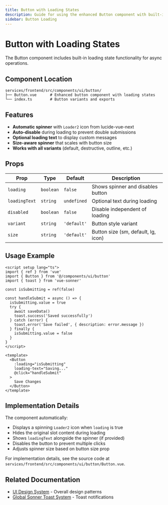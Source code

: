 ```yaml
---
title: Button with Loading States
description: Guide for using the enhanced Button component with built-in loading states.
sidebar: Button Loading
---
```


# Button with Loading States

The Button component includes built-in loading state functionality for async operations.

## Component Location

```
services/frontend/src/components/ui/button/
├── Button.vue      # Enhanced button component with loading states
└── index.ts        # Button variants and exports
```

## Features

- **Automatic spinner** with `Loader2` icon from lucide-vue-next
- **Auto-disable** during loading to prevent double submissions
- **Optional loading text** to display custom messages
- **Size-aware spinner** that scales with button size
- **Works with all variants** (default, destructive, outline, etc.)

## Props

| Prop | Type | Default | Description |
|------|------|---------|-------------|
| `loading` | `boolean` | `false` | Shows spinner and disables button |
| `loadingText` | `string` | `undefined` | Optional text during loading |
| `disabled` | `boolean` | `false` | Disable independent of loading |
| `variant` | `string` | `'default'` | Button style variant |
| `size` | `string` | `'default'` | Button size (sm, default, lg, icon) |

## Usage Example

```vue
<script setup lang="ts">
import { ref } from 'vue'
import { Button } from '@/components/ui/button'
import { toast } from 'vue-sonner'

const isSubmitting = ref(false)

const handleSubmit = async () => {
  isSubmitting.value = true
  try {
    await saveData()
    toast.success('Saved successfully')
  } catch (error) {
    toast.error('Save failed', { description: error.message })
  } finally {
    isSubmitting.value = false
  }
}
</script>

<template>
  <Button 
    :loading="isSubmitting"
    loading-text="Saving..."
    @click="handleSubmit"
  >
    Save Changes
  </Button>
</template>
```

## Implementation Details

The component automatically:
- Displays a spinning `Loader2` icon when `loading` is true
- Hides the original slot content during loading
- Shows `loadingText` alongside the spinner (if provided)
- Disables the button to prevent multiple clicks
- Adjusts spinner size based on button size prop

For implementation details, see the source code at `services/frontend/src/components/ui/button/Button.vue`.

## Related Documentation

- [UI Design System](/development/frontend/ui-design-system) - Overall design patterns
- [Global Sonner Toast System](/development/frontend/ui-design-global-sonner) - Toast notifications
